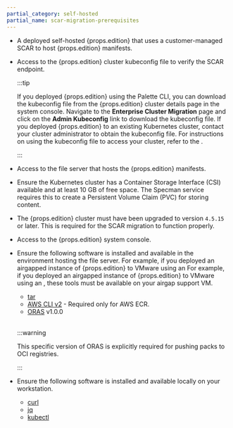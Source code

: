 ```yaml
---
partial_category: self-hosted
partial_name: scar-migration-prerequisites
---
```


- A deployed self-hosted {props.edition} <PaletteVertexUrlMapper
    edition={props.edition}
    text="cluster"
  /> that uses a customer-managed SCAR to host {props.edition}
  manifests.
- Access to the {props.edition} cluster kubeconfig file to verify the SCAR endpoint.

  :::tip

  If you deployed {props.edition} using the Palette CLI, you can download the kubeconfig file from the {props.edition} cluster details
  page in the system console. Navigate to the **Enterprise Cluster Migration** page and click on the **Admin
  Kubeconfig** link to download the kubeconfig file. If you deployed {props.edition} to an existing Kubernetes cluster, contact
  your cluster administrator to obtain the kubeconfig file. For instructions on using the kubeconfig file to access your
  cluster, refer to the <VersionedLink text="Access Cluster with CLI" url="/clusters/cluster-management/palette-webctl"/>.

  :::

- Access to the file server that hosts the {props.edition} manifests.
- Ensure the Kubernetes cluster has a Container Storage Interface (CSI) available and at least 10 GB of free space. The Specman service requires this to create a Persistent Volume Claim (PVC) for storing content.
- The {props.edition} cluster must have been upgraded to version `4.5.15` or later. This is required for the SCAR migration to
  function properly.
- Access to the {props.edition} system console.
- Ensure the following software is installed and available in the environment hosting the file server. For example, if
  you deployed an airgapped instance of {props.edition} to VMware using an For example, if you deployed an airgapped instance of {props.edition} to VMware using an <PaletteVertexUrlMapper
    edition={props.edition}
    text="OVA"
    url="/vmware/setup/airgap/ova/"
  />, these tools must be available on your airgap support VM.

  - [tar](https://www.gnu.org/software/tar/)
  - [AWS CLI v2](https://docs.aws.amazon.com/cli/latest/userguide/getting-started-install.html) - Required only for AWS
    ECR.
  - [ORAS](https://oras.land/docs/installation/) v1.0.0

  <br />

  :::warning

  This specific version of ORAS is explicitly required for pushing packs to OCI registries.

  :::

- Ensure the following software is installed and available locally on your workstation. 
  - [curl](https://curl.se/docs/install.html)
  - [jq](https://jqlang.github.io/jq/download/)
  - [kubectl](https://kubernetes.io/docs/tasks/tools/install-kubectl-linux/)